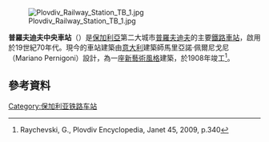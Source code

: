 [[File:Plovdiv_Railway_Station_TB_1.jpg|thumb]]

'''普羅夫迪夫中央車站'''（{{lang-bg|Централна железопътна гара Пловдив|translit=Tsentralna zhelezopatna gara Plovdiv}}）是[[保加利亞|保加利亞]]第二大城市[[普羅夫迪夫|普羅夫迪夫]]的主要[[鐵路車站|鐵路車站]]，啟用於19世紀70年代。現今的車站建築由[[意大利|意大利]]建築師馬里亞諾·佩爾尼戈尼（Mariano Pernigoni）設計，為一座[[新藝術運動|新藝術風格]]建築，於1908年竣工<ref>Raychevski, G., Plovdiv Encyclopedia, Janet 45, 2009, p.340</ref>。

==參考資料==
{{reflist}}

[[Category:保加利亚铁路车站|Category:保加利亚铁路车站]]